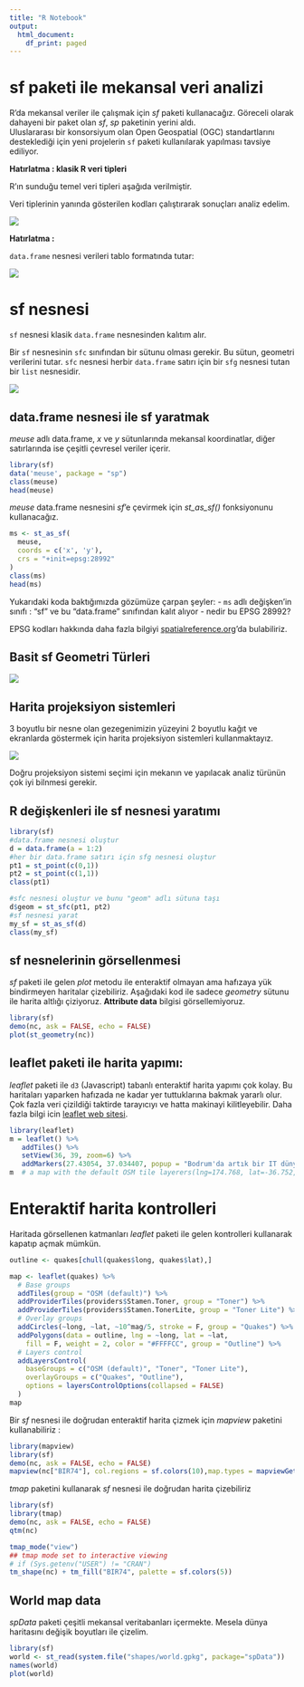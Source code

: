 ```yaml
---
title: "R Notebook"
output:
  html_document:
    df_print: paged
---
```


# sf paketi ile mekansal veri analizi

R'da mekansal veriler ile çalışmak için *sf* paketi kullanacağız. Göreceli olarak dahayeni bir paket olan *sf*, *sp* paketinin yerini aldı.  
Uluslararası bir konsorsiyum olan Open Geospatial (OGC) standartlarını desteklediği için 
yeni projelerin `sf` paketi kullanılarak yapılması tavsiye ediliyor. 

**Hatırlatma : klasik R veri tipleri**

R'ın sunduğu temel veri tipleri aşağıda verilmiştir. 

Veri tiplerinin yanında gösterilen kodları çalıştırarak sonuçları analiz edelim.

![](https://raw.githubusercontent.com/PranaGeo/spatialdatawithR_intro/master/images/R_data_types.png)


**Hatırlatma :**

`data.frame` nesnesi verileri tablo formatında tutar:

![](https://raw.githubusercontent.com/PranaGeo/spatialdatawithR_intro/master/images/structure_table.jpg)

# sf nesnesi 
`sf` nesnesi klasik `data.frame` nesnesinden kalıtım alır.

Bir `sf` nesnesinin `sfc` sınıfından bir sütunu olması gerekir. Bu sütun, geometri verilerini tutar. `sfc` nesnesi herbir 
`data.frame` satırı için bir `sfg` nesnesi tutan bir `list` nesnesidir. 

![](https://github.com/r-spatial/sf/raw/master/vignettes/sf_xfig.png)

## data.frame nesnesi ile sf yaratmak
*meuse* adlı data.frame, *x* ve *y* sütunlarında mekansal koordinatlar, diğer satırlarında ise çeşitli çevresel veriler içerir.

```r
library(sf)
data('meuse', package = "sp")
class(meuse)
head(meuse)
```

*meuse* data.frame nesnesini *sf*'e çevirmek için  *st_as_sf()* fonksiyonunu kullanacağız.
```r
ms <- st_as_sf(
  meuse, 
  coords = c('x', 'y'),
  crs = "+init=epsg:28992"
)
class(ms)
head(ms)
```

Yukarıdaki koda baktığımızda gözümüze çarpan şeyler:
- `ms` adlı değişken'in sınıfı : "sf" ve bu "data.frame" sınıfından kalıt alıyor
- nedir bu EPSG 28992? 

EPSG kodları hakkında daha fazla bilgiyi [spatialreference.org](http://spatialreference.org/ref/epsg/amersfoort-rd-new/)'da bulabiliriz.

## Basit sf Geometri Türleri

![](https://raw.githubusercontent.com/PranaGeo/spatialdatawithR_intro/master/images/geometry_types.png)

## Harita projeksiyon sistemleri
3 boyutlu bir nesne olan gezegenimizin yüzeyini 2 boyutlu kağıt ve ekranlarda göstermek için harita projeksiyon sistemleri kullanmaktayız.

![](https://raw.githubusercontent.com/PranaGeo/spatialdatawithR_intro/master/images/projection_families.png)

Doğru projeksiyon sistemi seçimi için mekanın ve yapılacak analiz türünün çok iyi bilnmesi gerekir.

## R değişkenleri ile sf nesnesi yaratımı

```r
library(sf)
#data.frame nesnesi oluştur
d = data.frame(a = 1:2)
#her bir data.frame satırı için sfg nesnesi oluştur
pt1 = st_point(c(0,1))
pt2 = st_point(c(1,1))
class(pt1)

#sfc nesnesi oluştur ve bunu "geom" adlı sütuna taşı
d$geom = st_sfc(pt1, pt2)
#sf nesnesi yarat
my_sf = st_as_sf(d)
class(my_sf)
```

## sf nesnelerinin görsellenmesi

*sf* paketi ile gelen *plot* metodu ile enteraktif olmayan ama hafızaya yük bindirmeyen haritalar çizebiliriz.  Aşağıdaki kod ile sadece *geometry* sütunu ile 
harita altlığı çiziyoruz. **Attribute data** bilgisi görsellemiyoruz.

```r
library(sf)
demo(nc, ask = FALSE, echo = FALSE)
plot(st_geometry(nc))
```

## leaflet paketi ile harita yapımı:

 *leaflet* paketi ile  `d3` (Javascript) tabanlı enteraktif harita yapımı çok kolay. Bu haritaları yaparken hafızada ne kadar yer tuttuklarına bakmak yararlı olur. 
Çok fazla veri çizildiği taktirde tarayıcıyı ve hatta makinayi kilitleyebilir. Daha fazla bilgi icin [leaflet web sitesi](https://rstudio.github.io/leafletweb site). 

```r
library(leaflet)
m = leaflet() %>% 
   addTiles() %>% 
   setView(36, 39, zoom=6) %>% 
   addMarkers(27.43054, 37.034407, popup = "Bodrum'da artık bir IT dünyası var!", label = "Bodrum")
m  # a map with the default OSM tile layerers(lng=174.768, lat=-36.752, popup="The birthplace of R")
```

# Enteraktif harita kontrolleri
Haritada görsellenen katmanları *leaflet* paketi ile gelen kontrolleri kullanarak kapatıp açmak mümkün.

```r
outline <- quakes[chull(quakes$long, quakes$lat),]

map <- leaflet(quakes) %>%
  # Base groups
  addTiles(group = "OSM (default)") %>%
  addProviderTiles(providers$Stamen.Toner, group = "Toner") %>%
  addProviderTiles(providers$Stamen.TonerLite, group = "Toner Lite") %>%
  # Overlay groups
  addCircles(~long, ~lat, ~10^mag/5, stroke = F, group = "Quakes") %>%
  addPolygons(data = outline, lng = ~long, lat = ~lat,
    fill = F, weight = 2, color = "#FFFFCC", group = "Outline") %>%
  # Layers control
  addLayersControl(
    baseGroups = c("OSM (default)", "Toner", "Toner Lite"),
    overlayGroups = c("Quakes", "Outline"),
    options = layersControlOptions(collapsed = FALSE)
  )
map
```


Bir *sf* nesnesi ile doğrudan enteraktif harita çizmek için *mapview* paketini kullanabiliriz :

```r
library(mapview)
library(sf)
demo(nc, ask = FALSE, echo = FALSE)
mapview(nc["BIR74"], col.regions = sf.colors(10),map.types = mapviewGetOption("basemaps")[3])
```

*tmap* paketini kullanarak *sf* nesnesi ile doğrudan harita çizebiliriz
```r
library(sf)
library(tmap)
demo(nc, ask = FALSE, echo = FALSE)
qtm(nc)
```

```r
tmap_mode("view")
## tmap mode set to interactive viewing
# if (Sys.getenv("USER") != "CRAN")
tm_shape(nc) + tm_fill("BIR74", palette = sf.colors(5))
```

## World map data
*spData* paketi çeşitli mekansal veritabanları içermekte. Mesela dünya haritasını değişik boyutları ile çizelim. 
```r
library(sf)
world <- st_read(system.file("shapes/world.gpkg", package="spData"))
names(world)
plot(world)
```

